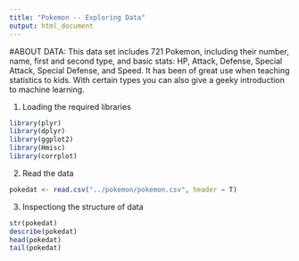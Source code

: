 ---
title: "Pokemon -- Exploring Data"
output: html_document
---

#ABOUT DATA:
This data set includes 721 Pokemon, including their number, name, first and second type, and basic stats: HP, Attack, Defense, Special Attack, Special Defense, and Speed. It has been of great use when teaching statistics to kids.
With certain types you can also give a geeky introduction to machine learning.

1. Loading the required libraries
```{r load libraries, echo=FALSE} 
library(plyr)
library(dplyr)
library(ggplot2)
library(Hmisc)
library(corrplot)
```

2. Read the data
```{r read file}
pokedat <- read.csv("../pokemon/pokemon.csv", header = T)
```

3. Inspectiong the structure of data
```{r data structure}
str(pokedat)
describe(pokedat)
head(pokedat)
tail(pokedat)
```